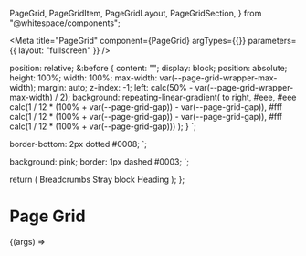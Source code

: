   PageGrid,
  PageGridItem,
  PageGridLayout,
  PageGridSection,
} from "@whitespace/components";

<Meta
  title="PageGrid"
  component={PageGrid}
  argTypes={{}}
  parameters={{ layout: "fullscreen" }}
/>

  position: relative;
  &:before {
    content: "";
    display: block;
    position: absolute;
    height: 100%;
    width: 100%;
    max-width: var(--page-grid-wrapper-max-width);
    margin: auto;
    z-index: -1;
    left: calc(50% - var(--page-grid-wrapper-max-width) / 2);
    background: repeating-linear-gradient(
      to right,
      #eee,
      #eee calc(1 / 12 * (100% + var(--page-grid-gap)) - var(--page-grid-gap)),
      #fff calc(1 / 12 * (100% + var(--page-grid-gap)) - var(--page-grid-gap)),
      #fff calc(1 / 12 * (100% + var(--page-grid-gap)))
    );
  }
`;

  border-bottom: 2px dotted #0008;
`;

  background: pink;
  border: 1px dashed #0003;
`;

  return (
    <StyledPageGridLayout>
      <StyledPageGridSection width="full">
        <PageGridLayout>
          <Block>Breadcrumbs</Block>
        </PageGridLayout>
      </StyledPageGridSection>
      <Block>Stray block</Block>
      <PageGrid>
        <PageGridItem>
          <Block>Heading</Block>
        </PageGridItem>
      </PageGrid>
    </StyledPageGridLayout>
  );
};

# Page Grid

<Canvas>
  <Story name="Default" args={{}}>
    {(args) => <Template {...args} />}
  </Story>
</Canvas>
